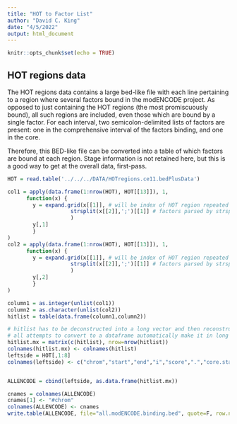 ```yaml
---
title: "HOT to Factor List"
author: "David C. King"
date: "4/5/2022"
output: html_document
---
```


```r
knitr::opts_chunk$set(echo = TRUE)
```

## HOT regions data

The HOT regions data contains a large bed-like file with each line pertaining to
a region where several factors bound in the modENCODE project. As opposed to just containing the HOT regions (the most promiscuously bound), all such regions are included, even those which are bound by a single factor. For each interval, two semicolon-delimited lists of factors are present: one in the comprehensive interval of the factors binding, and one in the core.

Therefore, this BED-like file can be converted into a table of which factors are bound at each region. Stage information is not retained here, but this is a good way to get at the overall data, first-pass.

```r
HOT = read.table('../../../DATA/HOTregions.ce11.bedPlusData')
```

```r
col1 = apply(data.frame(1:nrow(HOT), HOT[[13]]), 1, 
      function(x) {
        y = expand.grid(x[[1]], # will be index of HOT region repeated by the number of...:
                    strsplit(x[[2]],';')[[1]] # factors parsed by strsplit
                    )
        y[,1]
        }
) 
col2 = apply(data.frame(1:nrow(HOT), HOT[[13]]), 1, 
      function(x) {
        y = expand.grid(x[[1]], # will be index of HOT region repeated by the number of...:
                    strsplit(x[[2]],';')[[1]] # factors parsed by strsplit
                    )
        y[,2]
        }
)

column1 = as.integer(unlist(col1))
column2 = as.character(unlist(col2))
hitlist = table(data.frame(column1,column2))


```

```r
# hitlist has to be deconstructed into a long vector and then reconstructed, otherwise
# all attempts to convert to a dataframe automatically make it in long format (basically reversing 'table')
hitlist.mx = matrix(c(hitlist), nrow=nrow(hitlist))
colnames(hitlist.mx) <- colnames(hitlist)
leftside = HOT[,1:8]
colnames(leftside) <- c("chrom","start","end","i","score",".","core.start", "core.end")


ALLENCODE = cbind(leftside, as.data.frame(hitlist.mx))
```

```r
cnames = colnames(ALLENCODE)
cnames[1] <- "#chrom"
colnames(ALLENCODE) <- cnames
write.table(ALLENCODE, file="all.modENCODE.binding.bed", quote=F, row.names = F, col.names=T,sep="\t")
```

